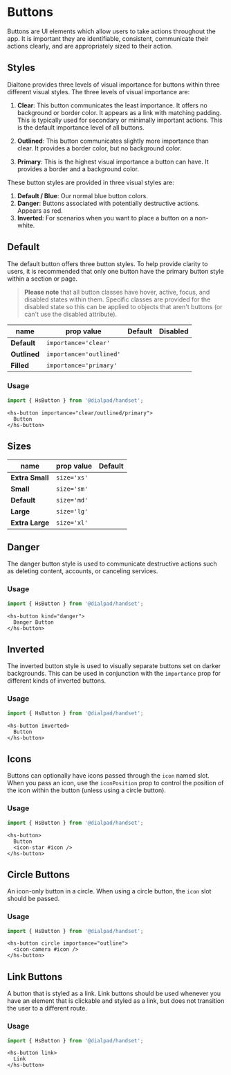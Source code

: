 
# Buttons

<Subtitle>
  Buttons are UI elements which allow users to take actions throughout the app.
  It is important they are identifiable, consistent, communicate their actions clearly,
  and are appropriately sized to their action.
</Subtitle>

## Styles

Dialtone provides three levels of visual importance for buttons within three different visual styles.
The three levels of visual importance are:

1. **Clear**: This button communicates the least importance. It offers no background or border color.
It appears as a link with matching padding. This is typically used for secondary or
minimally important actions. This is the default importance level of all buttons.

2. **Outlined**: This button communicates slightly more importance than clear. It provides a border color,
but no background color.

3. **Primary**: This is the highest visual importance a button can have.
It provides a border and a background color.

These button styles are provided in three visual styles are:

1. **Default / Blue**: Our normal blue button colors.
2. **Danger**: Buttons associated with potentially destructive actions. Appears as red.
3. **Inverted**: For scenarios when you want to place a button on a non-white.

## Default

The default button offers three button styles. To help provide clarity to users, it is recommended
that only one button have the primary button style within a section or page.

> **Please note** that all button classes have hover, active, focus, and disabled states within them.
Specific classes are provided for the disabled state so this can be applied to objects that
aren't buttons (or can't use the disabled attribute).

|name        |prop value             |Default                                       |Disabled
|---         |---                    |---                                           |---
|**Default** |`importance='clear'`   |<Story id="elements-buttons--clear" />   |<Story id="elements-buttons--disabled" />
|**Outlined**|`importance='outlined'`|<Story id="elements-buttons--outlined" />|<Story id="elements-buttons--disabled" />
|**Filled**  |`importance='primary'` |<Story id="elements-buttons--default" /> |<Story id="elements-buttons--disabled" />

### Usage

```js
import { HsButton } from '@dialpad/handset';
```

```vue
<hs-button importance="clear/outlined/primary">
  Button
</hs-button>
```

## Sizes

|name            |prop value    |Default
|---             |---           |---
|**Extra Small** |`size='xs'`   |<Story id="elements-buttons--extra-small" />
|**Small**       |`size='sm'`   |<Story id="elements-buttons--small" />
|**Default**     |`size='md'`   |<Story id="elements-buttons--default" />
|**Large**       |`size='lg'`   |<Story id="elements-buttons--large" />
|**Extra Large** |`size='xl'`   |<Story id="elements-buttons--extra-large" />

## Danger

The danger button style is used to communicate destructive actions such as deleting content, accounts, or canceling services.

<Canvas>
  <Story id="elements-buttons--danger" />
</Canvas>

### Usage

```js
import { HsButton } from '@dialpad/handset';
```

```vue
<hs-button kind="danger">
  Danger Button
</hs-button>
```

## Inverted

The inverted button style is used to visually separate buttons set on darker backgrounds. This can be used in
conjunction with the `importance` prop for different kinds of inverted buttons.

<Canvas>
  <Story id="elements-buttons--inverted" />
</Canvas>

### Usage

```js
import { HsButton } from '@dialpad/handset';
```

```vue
<hs-button inverted>
  Button
</hs-button>
```

## Icons

Buttons can optionally have icons passed through the `icon` named slot. When you pass an icon, use the `iconPosition`
prop to control the position of the icon within the button (unless using a circle button).

<Canvas>
  <Story id="elements-buttons--with-icon" />
</Canvas>

### Usage

```js
import { HsButton } from '@dialpad/handset';
```

```vue
<hs-button>
  Button
  <icon-star #icon />
</hs-button>
```

## Circle Buttons

An icon-only button in a circle. When using a circle button, the `icon` slot should be passed.

<Canvas>
  <Story id="elements-buttons--circle" />
</Canvas>

### Usage

```js
import { HsButton } from '@dialpad/handset';
```

```vue
<hs-button circle importance="outline">
  <icon-camera #icon />
</hs-button>
```

## Link Buttons

A button that is styled as a link. Link buttons should be used whenever you have an element that is clickable and
styled as a link, but does not transition the user to a different route.

<Canvas>
  <Story id="elements-buttons--link" />
</Canvas>

### Usage

```js
import { HsButton } from '@dialpad/handset';
```

```vue
<hs-button link>
  Link
</hs-button>
```

